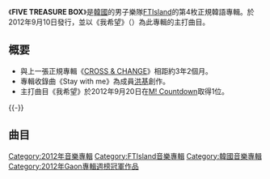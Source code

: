 {{expand language|en|time=2020-01-21T01:30:54+00:00}}
{{Unreferenced|time=2020-01-21T01:30:54+00:00}}
{{Infobox Album
| Name = FIVE TREASURE BOX
| Cover = Fivetreasurebox.jpg
| Artist = [[FTIsland|FTIsland]]
| Type = 專輯
| Released = 2012年9月10日
| Recorded = 2012年
| Genre = [[韓語流行音樂|韓語流行音樂]]
| Length = 36:56
| Label = [[FNC娛樂|FNC娛樂]]
| Producer = {{link-ko|韓成浩|한성호}}（{{lang|ko|한성호}}）
| Last album = [[20［twenty］|20［twenty］]]<br>（2012年）
| This album = '''FIVE TREASURE BOX'''<br>（2012年）
| Next album = [[RATED-FT|RATED-FT]]<br>（2013年）
}}
《'''FIVE TREASURE BOX'''》是[[韓國|韓國]]的男子樂隊[[FTIsland|FTIsland]]的第4枚正規韓語專輯。於2012年9月10日發行，並以《我希望》（{{lang-ko|좋겠어}}）為此專輯的主打曲目。

== 概要 ==
* 與上一張正規專輯《[[CROSS_&_CHANGE|CROSS & CHANGE]]》相距約3年2個月。
* 專輯收錄曲《Stay with me》為成員[[李洪基|洪基]]創作。
* 主打曲目《我希望》於2012年9月20日在[[M!_Countdown|M! Countdown]]取得1位。
{{-}}

==曲目==
{{Track listing
| font_size       = 85%
| total_length    = 36:56

| extra_column = 日語版本<br>（原文及專輯）

| title1          = 我希望
| note1           = {{lang|ko|좋겠어}}
| music1          = {{link-ko|金道勛|김도훈 (작곡가)}}（{{lang|ko|김도훈}}）
| lyrics1         = {{link-ko|韓成浩|한성호}}（{{lang|ko|한성호}}）
| arranger1       = [[李相浩|李相浩]]（{{lang|ko|이상호}}）
| length1         = 3:41

| title2          = 妳的話
| note2           = {{lang|ko|너의 말}}
| music2          = [[韓承勳|韓承勳]]（{{lang|ko|한승훈}}）<br>[[權根和|權根和]]（{{lang|ko|전근화}}）
| lyrics2         = [[金在陽|金在陽]]（{{lang|ko|김재양}}）
| arranger2       = 韓承勳<br>[[申民奎|申民奎]]（{{lang|ko|신민규}}）
| length2         = 4:44

| title3          = Stay with me
| music3          = 韓承勳
| lyrics3         = [[李洪基|李洪基]]<br>韓承勳
| arranger3       = 韓承勳<br>申民奎
| length3         = 3:04

| title4          = U（All I want is you）
| music4          = 韓承勳<br>[[崔鍾訓|崔鍾訓]]
| lyrics4         = 金在陽
| arranger4       = [[Vinyl_House|Vinyl House]]
| length4         = 3:15

| title5          = 放你自由
| note5           = {{lang|ko|보내주자…}}
| music5          = 韓承勳
| lyrics5         = 韓成浩
| arranger5       = 韓承勳
| length5         = 3:44

| title6          = Paper Plane
| note6           = 韓語版
| extra6          = Paper Plane（《[[20［twenty］|20［twenty］]]》）
| music6          = [[李在真|李在真]]<br>[[Corin|Corin]]
| lyrics6         = 李在真<br>金在陽
| arranger6       = Corin
| length6         = 4:01

| title7          = 世上沒有结束的歌曲
| note7           = {{lang|ko|세상 끝나지 않는 노래}}
| extra7          = WANNA GO（《20［twenty］》）
| music7          = [[宋承炫|宋承炫]]<br>[[崔敏煥|崔敏煥]]<br>Corin
| lyrics7         = 李在真
| arranger7       = Corin
| length7         = 3:26

| title8          = LIFE
| note8           = 韓語版
| extra8          = LIFE（《20［twenty］》）
| music8          = 崔鍾訓
| lyrics8         = 李洪基
| arranger8       = Corin
| length8         = 3:38

| title9          = 那條路
| note9           = {{lang|ko|그 길}}
| extra9          = Compass（《20［twenty］》）
| music9          = 宋承炫<br>崔敏煥
| lyrics9         = 李洪基
| arranger9       = {{link-ja|鈴木秀行|鈴木Daichi秀行|鈴木Daichi秀行}}
| length9         = 3:45

| title10         = Let it go!
| note10          = 韓語版
| extra10         = {{link-en|Let it go! (FTIsland單曲)|Let It Go! (F.T. Island song)|Let it go!}}（《20［twenty］》）
| music10         = 崔鍾訓<br>Corin
| lyrics10        = 崔鍾訓<br>金在陽
| arranger10      = Corin
| length10        = 3:38

}}

{{FTIsland}}
{{Gaon專輯週榜冠軍 (2012年)|2012年9月15日}}

{{DEFAULTSORT:FIVE TREASURE BOX}}
[[Category:2012年音樂專輯|Category:2012年音樂專輯]]
[[Category:FTIsland音樂專輯|Category:FTIsland音樂專輯]]
[[Category:韓國音樂專輯|Category:韓國音樂專輯]]
[[Category:2012年Gaon專輯週榜冠軍作品|Category:2012年Gaon專輯週榜冠軍作品]]
